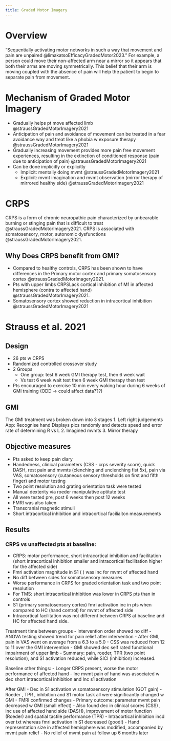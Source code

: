 ```yaml
---
title: Graded Motor Imagery
---
```


# Overview
"Sequentially activating motor networks in such a way that movement and pain are unpaired @limakatsoEfficacyGradedMotor2023." For example, a person could move their non-affected arm near a mirror so it appears that both their arms are moving symmetrically. This belief that their arm is moving coupled with the absence of pain will help the patient to begin to separate pain from movement.

# Mechanism of Graded Motor Imagery

- Gradually helps pt move affected limb @straussGradedMotorImagery2021
- Anticipation of pain and avoidance of movement can be treated in a fear avoidance way and treat like a phobia w exposure therapy @straussGradedMotorImagery2021
- Gradually increasing movement provides more pain free movement experiences, resulting in the extinction of conditioned response (pain due to anticipation of pain) @straussGradedMotorImagery2021
- Can be done implicitly or explicitly
    - Implicit: mentally doing mvmt @straussGradedMotorImagery2021
    - Explicit: mvmt imagination and mvmt observation (mirror therapy of mirrored healthy side) @straussGradedMotorImagery2021

# CRPS

CRPS is a form of chronic neuropathic pain characterized by unbearable burning or stinging pain that is difficult to treat @straussGradedMotorImagery2021. CRPS is associated with somatosensory, motor, autonomic dysfunctions @straussGradedMotorImagery2021.

## Why Does CRPS benefit from GMI?
- Compared to healthy controls, CRPS has been shown to have differences in the Primary motor cortex and primary somatosensory cortex @straussGradedMotorImagery2021.
- Pts with upper limbs CRPSLack cortical inhibition of M1 in affected hemisphere (contra to affected hand) @straussGradedMotorImagery2021.
- Somatosensory cortex showed reduction in intracortical inhibition @straussGradedMotorImagery2021

# Strauss et al. 2021
## Design
- 26 pts w CRPS
- Randomized controlled crossover study
- 2 Groups
    - One group: test 6 week GMI therapy test, then 6 week wait 
    - Vs test 6 week wait test then 6 week GMI therapy then test
- Pts encouraged to exercise 10 min every waking hour during 6 weeks of GMI training (ODD → could affect data???)

## GMI
The GMI treatment was broken down into 3 stages
1. Left right judgements
App: Recognise hand
Displays pics randomly and detects speed and error rate of determining R vs L
2. Imagined mvmts
3. Mirror therapy 

## Objective measures

- Pts asked to keep pain diary 
- Handedness, clinical parameters (CSS - crps severity score), quick DASH, rest pain and mvmts (clenching and unclenching fist 5x), pain via VAS, somatosensory (cutaneous sensory thresholds on first and fifth finger) and motor testing 
- Two point resolution and grating orientation task were tested
- Manual dexterity via roeder manipulative aptitute test 
- All were tested pre, post 6 weeks then post 12 weeks
- FMRI was also taken
- Transcranial magnetic stimuli 
- Short intracortical inhibition and intracortical faciliaiton measurements

## Results
### CRPS vs unaffected pts at baseline:
- CRPS: motor performance, short intracortical inhibition and facilitation (short intracortical inhibition smaller and intracortical facilitation higher for the affected side)
- Fmri activation magnitude in S1 ( ) was inc for mvmt of affected hand 
- No diff between sides for somatosensory measures 
- Worse performance in CRPS for graded orientation task and two point resolution
- For TMS: short intracortical inhibition was lower in CRPS pts than in controls
- S1 (primary somatosensory cortex) fmri activation inc in pts when compared to HC (hand control) for mvmt of affected side
- Intracortical facilitation was not different between CRPS at baseline and HC for affected hand side.

Treatment time between groups 
- Intervention order showed no diff
- ANOVA testing showed trend for pain relief after intervention
    - After GMI, pain in VAS went on average from a 6.3 to a 5.0
- CSS was reduced from 12 to 11 over the GMI intervention
- GMI showed dec self rated functional impairment of upper limb
- Summary: pain, roeder, TPR (two point resolution), and S1 activation reduced, while SICI (inhibition) increased.

Baseline other things:
- Longer CRPS present, worse the motor performance of affected hand
- Inc mvmt pain of hand was associated w dec short intracortical inhibition and Inc s1 activation

After GMI
- Dec in S1 activation w somatosensory stimulation (GOT gain) 
- Roeder , TPR , inhibition and S1 motor task all were significantly changed w GMI
- FMRI confirmed changes 
- Primary outcome: parameter mvmt pain decreased w GMI (small effect) 
- Also found dec in clinical scores (CSS) , inc use of affected hand side (DASH), improvement of motor function (Roeder) and spatial tactile performance (TPR) 
- Intracortical inhibition incd over txt whereas fmri activation in S1 decreased (good!) 
- Hand representation size in affected hemisphere was modified, accompanied by mvmt pain relief 
- No relief of mvmt pain at follow up 6 months later
